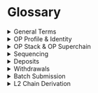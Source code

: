 
# Glossary 

<details>
<summary>General Terms</summary>
## General Terms

#### Address Aliasing
When a contract submits a [deposit][deposits] from L1 to L2, it's address (as returned by `ORIGIN` and `CALLER`) will be
aliased with a modified representation of the address of a contract.

#### Block
A sequential list of transactions, along with a couple of properties stored in the '''header''' of the block; can refer to an [L1] block, or to an [L2] block, which are structured similarly.
It is useful to distinguish between input block properties, which are known before executing the transactions in the
block, and output block properties, which are derived after executing the block's transactions (e.g., Merkle Patricia Trie roots).

#### Block Time
L2 block time is 2 seconds, meaning there is an L2 block at every 2s [time slot].
Post-[merge], it could be said the that L1 block time is 12s as that is the L1 [time slot][time-slot]. However, in
reality the block time is variable as some time slots might be skipped. Pre-merge, the L1 block time is variable, though it is on average 13s.

#### EOA or Externally Owned Account
Ethereum term to designate addresses operated by users, as opposed to contract addresses.

#### Execution Engine
Responsible for executing transactions in blocks and computing the resulting state roots,
receipts roots, and block hash. Both L1 (post-[merge]) and L2 have an execution engine. On L1, the executed blocks can 
come from L1 block synchronization or from a block freshly minted by the execution engine (using transactions from the L1 [mempool]), 
at the request of the L1 consensus layer. On L2, the executed blocks are freshly minted by the execution engine at the request of the 
[rollup node], using transactions [derived from L1 blocks][derivation]. See [Execution Engine Specification](exec-engine.md) for details.

#### Optimism Collective
New model of digital democratic governance optimized to drive rapid and sustained growth of a decentralized ecosystem. The Collective is a band of communities, companies, and citizens united by a mutually beneficial pact to adhere to the axiom of impact=profit — the principle that positive impact to the collective should be rewarded with profit to the individual.

#### OP Token
A governance token, referred to as "OP." Content should not discuss the token price or speculate on the price, and content that refers to OP incorrectly will be removed from ptimism platforms and will not be eligible for promotion.

#### Layer 1 (L1)
Refers the Ethereum blockchain, used in contrast to [layer 2][L2], which refers to Optimism.

#### Layer 2 (L2)
Refers to the Optimism blockchain and is used in contrast to [layer 1][L1], which
refers to the Ethereum blockchain.

#### L2 Output Root
32 byte value which serves as a commitment to the current state of the L2 chain. See 
the [Proposing L2 output commitments](proposals.md#l2-output-root-proposals-specification) for more information.

#### L2 Output Oracle Contract
L1 contract to which [L2 output roots][l2-output] are posted by the [sequencer].

#### Predeploy or Predeployed Contract
A contract placed in the L2 genesis state (i.e. at the start of the chain). All predeploy contracts are specified in the [predeploys specification][./predeploys.md].

#### PGA or Priority Gas Auction
Transactions in ethereum are ordered by the price that the transaction pays to the miner. Priority Gas Auctions
(PGAs) occur when multiple parties are competing to be the first transaction in a block. Each party continuously
updates the gas price of their transaction. PGAs occur when there is value in submitting a transaction before other
parties (like being the first deposit or submitting a deposit before there is not more guaranteed gas remaining).
PGAs tend to have negative externalities on the network due to a large amount of transactions being submitted in a
very short amount of time.

#### Receipt
The output generated by a transaction, comprising a status code, the amount of gas used, a list of log
entries, and a [bloom filter](https://en.wikipedia.org/wiki/Bloom_filter) indexing these entries. Log entries are most notably used to encode [Solidity events].
Receipts are not stored in blocks, but blocks store a Merkle Patricia Trie root for a tree containing the receipt
for every transaction in the block.

#### Rollup Node
The node responsible for [deriving the L2 chain] from the L1 chain (L1 [blocks] and their
associated [receipts]). The rollup node can run either in *validator* or *sequencer* mode. See the [rollup node specification][rollup-node-spec] for more information.

#### Sequencer mode
The rollup node receives L2 transactions from users, which it uses to create L2 blocks. These are
then submitted to a [data availability provider][avail-provider] via [batch submission][batch-submission]. The L2 chain
derivation then acts as a sanity check and a way to detect L1 chain [re-orgs][reorg].

#### Time Slot
On L2, there is a block every 2 second (this duration is known as the [block time]).
We say that there is a "time slot" every multiple of 2s after the timestamp of the [L2 genesis block][l2-genesis].
On L1, post-[merge], the time slots are every 12s. However, an L1 block may not be produced for every time slot, in case
of even benign consensus issues.

#### Transaction Type
Ethereum provides a mechanism as described in [EIP-2718](https://eips.ethereum.org/EIPS/eip-2718) for defining different transaction types.
Different transaction types can contain different payloads and be handled differently by the protocol.

#### Validator
An entity (individual or organization) that runs a [rollup node] in validator mode. Doing so grants a lot of benefits 
similar to running an Ethereum node, such as the ability to simulate L2 transactions locally, without rate limiting. It also lets the 
validator verify the work of the [sequencer], by re-deriving [output roots][l2-output] and comparing them against those submitted by the sequencer. 
In case of a mismatch, the validator can perform a [fault proof].

#### Validator mode
The rollup node performs derivation as indicated in sequencer mode, but is also able to "run ahead" of the L1
chain by getting blocks directly from the sequencer, in which case derivation serves to validate the sequencer's 
behaviour. A rollup node running in validator mode is sometimes called *a replica*.

</details>

<details>
<summary>OP Profile & Identity</summary>
## OP Profile & Identity
#### Attestation Attestations 
Statements or evidence of information made by anyone about anything.

#### Attestation recipient
The entity or individual that receives the attestation from the attester. 
In decentralized identity, the attestation recipient can be a service provider, website, or any other entity that requires verification of a person's identity or personal information.

#### Attestation issuer  
The entity or individual that performs the attestation process and issues the attestation. 
In decentralized identity, the attestation issuer can be a government agency, financial institution, or any other trusted entity that is authorized to verify a person's identity or personal information.  
  
#### Attestation verifier  
The entity or individual that verifies the attestation and ensures that it is valid and accurate. 
  In decentralized identity, the attestation verifier can be a service provider, website, or any other entity that requires verification of a person's identity or personal information.

#### AttestationStation (ATST)  
AttestationStation is a decentralized, permissionless database for for creating, verifying, and revoking on/off-chain attestations on the Superchain. 
The AttestationStation uses [the EAS Standard](https://attest.sh/).

#### Decentralized identity  
A system that enables individuals to have greater control and ownership over their personal data and identity. 
  In decentralized identity, personal information is stored on a blockchain or other decentralized system, and individuals have the ability to grant or revoke access to their data as they see fit. 
  This allows for greater privacy, security, and control over personal information.
  
#### Ethereum Attestation Service (EAS)  
An Ethereum infrastructure public good for making attestations on or off-chain about anything. EAS is the core infrastructure used to power the AttestationStation.   
  
#### Sybil-resistance  
A defense mechanism that prevents someone from creating multiple fake identities in a decentralized identity system.

#### Web of trust  
A decentralized model used to establish trust among participants in a network. It relies on the concept of participants vouching for the authenticity or trustworthiness of other participants. In a web of trust, trust is built through the accumulation of attestations from trusted individuals.
</details>

<details>
<summary>OP Stack & OP Superchain</summary>
## OP Stack & OP Superchain
#### Attestation-Based Fault Proof 
A fault proof where challenges can be successfully made by supplying an attestation proof which disagrees with the original withdrawal claim.

#### Attestation-Based Validity Proof 
A validity proof which can be verified by supplying an attestation proof which agrees with the withdrawal claim.

#### Attestation Proof 
A proof which consists of some number of signatures from a pre-agreed upon set of chain attestors.

#### Cannon Fault Proof 
A fault proof where challenges are evaluated using an onchain game which is guaranteed to result in a truthful outcome, given economic rationality assumptions.

#### Chain 
A state [transition system](https://en.wikipedia.org/wiki/Transition_system)—consisting of an initial state, a state transition function, and a list of inputs (transactions)—which is cryptographically committed to and can be independently replicated with commodity computer hardware and internet connection.

#### Chain Proof 
Difficult to forge evidence of the validity of a particular withdrawal claim. Proofs are commonly used to enable chains to communicate with each other.

#### Challenge Period 
The window of time in which a challenge can be made to disprove a fault proof.

#### Fault Proof 
A proof which relies on the absence of counter-evidence to prove correctness.

#### Merkle Patricia Trie 
sparse [trie](https://en.wikipedia.org/wiki/Trie), which is a tree-like structure that maps keys to values.
The root hash of a MPT is a commitment to the contents of the tree, which allows a proof to be constructed for any key-value mapping encoded in the tree. Such a proof is called a Merkle proof, and can be
verified against the Merkle root.

#### Modular Proof 
The ability to use multiple proof systems for the same OP Chain. For instance, it should be possible to prove an OP Chain using a fault proof or a validity proof.

#### Modular Sequencing 
The ability to configure the sequencer address during OP Chain deployment. This value can be configured by the OP Chain deployer.

#### OP Chain 
An individual chain within the Optimism Superchain. All chains, regardless of their specific properties are considered OP Chains if they are officially governed by the Optimism Collective, and therefore part of the Superchain.

#### OP Mainnet 
Layer 2 blockchain powered by the OP Stack. Previously known as just “Optimism,” OP Mainnet is where it all started, and the first chain to commit to the Superchain vision.

#### OP Stack 
the modular, open source, MIT-licensed development stack that powers the OP Mainnet, OP Chains, and, in the future, the Superchain. The OP Stack is maintained by the Optimism Collective.

#### OP Stack Fork 
Layer 2 blockchain that has been built using the MIT-licensed OP Stack, but is not governed by Optimism’s governance or contributing sequencer revenue back to the Collective (and therefore is not on track to become part of the Superchain). This means OP Stack Chains won’t necessarily share security or interoperability with OP Chains in the Superchain.

#### Plasma Chain 
A chain where transaction data is committed to on L1 but not supplied to L1 directly, with a data availability challenge fallback.

#### Rollup Chain 
A chain where all transaction data is submitted to L1.

#### Sequencer 
The specific entity or smart contract which has priority when submitting transactions to an OP Chain.

#### Superchain 
A decentralized blockchain platform which consists of many chains that share security and a technology stack (OP Stack). The interoperability and standardization enables individual chains to be treated identically by tools and wallets.

#### Superchain Bridge 
The L1 bridge contracts which govern all OP Chains in the Superchain. This bridge can be upgraded by the Optimism Collective.

#### Validity Proof 
A proof of a withdrawal claim which can be immediately validated, without a challenge period.

#### Withdrawal Claim 
A claim about the state of one chain made on another chain. For instance, I can claim that in OP Mainnet I have burned my tokens with the intent to withdraw those tokens back to L1.

#### Zero Knowledge Proof 
A validity proof which relies on cryptographic properties and low error margins.
</details>

<details>
<summary>Sequencing</summary>
## Sequencing

#### Rollup transactions 
Rollup transactions can be included in two ways: through a [deposited transaction] enforced by the system and through a regular transaction embedded in a [sequencer batch].
Submitting transactions for inclusion in a batch saves costs by reducing overhead, and enables the sequencer to
pre-confirm the transactions before the L1 confirms the data.

#### Sequencer 
Either a [rollup node][rollup-node] ran in sequencer mode, or the operator of this rollup node. 
The sequencer is a priviledged actor, which receives L2 transactions from L2 users, creates L2 blocks using them, which
it then submits to [data availability provider][avail-provider] (via a [batcher]). It also submits [output
roots][l2-output] to L1.

#### Sequencing Window 
Range of L1 blocks from which a [sequencing epoch] can be derived.
A sequencing window whose first L1 block has number `N` contains [batcher transactions][batcher-transaction] for epoch
`N`. The window contains blocks `[N, N + SWS)` where `SWS` is the sequencer window size. Additionally, the first block in the window defines the [depositing transactions][depositing-tx] which determine the
[deposits] to be included in the first L2 block of the epoch.

#### Sequencing Epoch 
sequential range of L2 blocks derived from a [sequencing window] of L1 blocks.
Each epoch is identified by an epoch number, which is equal to the block number of the first L1 block in the
sequencing window. Epochs can have variable size, subject to some constraints. See the [L2 chain derivation specification][derivation-spec]
for more details.

#### L1 Origin 
the L1 origin of an L2 block is the L1 block corresponding to its [sequencing epoch].
</details>

<details>
<summary>Deposits</summary>
## Deposits

#### Deposit 
L2 transaction derived from an L1 block (by the [rollup driver]). While transaction deposits are notably (but not only) used to "deposit" (bridge) ETH and tokens to L2, the word
*deposit* should be understood as "a transaction *deposited* to L2 from L1". Deposits are specified in the [deposits specification][deposits-spec].

#### Event/log data 
data generated by the [depositing call] and read by the [rollup driver] to derive the [deposited transaction].

#### Deposited Transaction 
L2 transaction that was derived from L1 and included in a L2 block. There are two kinds of deposited transactions: 
L1 attributes deposited transaction (submits the L1 block's attributes to the L1 Attributes Predeployed Contract) and User deposited transactions 
(transactions derived from an L1 call to the deposit contract).

#### L1 Attributes Deposited Transaction 
deposited transaction that is used to register the L1 block
attributes (number, timestamp, ...) on L2 via a call to the L1 Attributes Predeployed Contract.
That contract can then be used to read the attributes of the L1 block corresponding to the current L2 block.
L1 attributes deposited transactions are specified in the [L1 Attributes Deposit][l1-attributes-tx-spec] section of the
deposits specification.

#### L1 Attributes Predeployed Contract 
[predeployed contract] on L2 that can be used to retrieve the L1 block attributes of L1 blocks with a given
block number or a given block hash. See the [L1 Attributes Predeployed Contract Specification](deposits.md#l1-attributes-predeployed-contract) for details.

#### User-Deposited Transaction 
Deposited transaction which is derived from an L1 call to the deposit contract and depositing call; explicitly excludes [L1 attributes deposited
transactions]. User-deposited transactions are specified in the [Transaction Deposits][tx-deposits-spec] section of the deposits
specification.

#### Depositing Call 
L1 call to the deposit contract, which will be derived to a user-deposited transaction by the rollup driver.
This call specifies all the data (destination, value, calldata, ...) for the deposited transaction.

#### Depositing Transaction 
L1 transaction that makes one or more depositing calls.

#### Depositor 
L1 account (contract or [EOA]) that makes (is the `msg.sender` of) the depositing
call. The *depositor* is **NOT** the originator of the depositing transaction (i.e. `tx.origin`).

#### Deposited transaction type 
[EIP-2718] transaction type, which specifies the input fields and correct handling of a deposited transaction.

#### Deposit contract 
[L1] contract to which [EOAs] and contracts may send deposits. The deposits are
emitted as log records (in Solidity, these are called *events*) for consumption by [rollup nodes].

<Callout type="warning">
The deposits are not stored in calldata because they can be sent by contracts, in which case the calldata
is part of the *internal* execution between contracts, and this intermediate calldata is not captured in one of the
[Merkle Patricia Trie roots] included in the L1 block.
</Callout>
</details>

<details>
<summary>Withdrawals</summary>
## Withdrawals

#### Withdrawal transaction 
Sent from L2 to L1 that may transfer data and/or value; these "transactions" exist at multiple levels (see withdrawal initiating transaction and withdrawal finalizing transaction for details).

#### Withdrawal initiating transaction 
A specific transaction on L2 sent to the Withdrawals predeploy.

#### Withdrawal finalizing transaction 
A specific L1 transaction which finalizes and relays the withdrawal.

#### Relayer 
EOA on L1 which finalizes a withdrawal by submitting the data necessary to verify its inclusion on L2.

#### Finalization Period 
The minimum amount of time (in seconds) that must elapse before a withdrawal can be finalized, sometimes called *withdrawal delay. 
The finalization period is necessary to afford sufficient time for validators to make a fault proof.
</details>

<details>
<summary>Batch Submission</summary>
## Batch Submission

#### Data availability 
Guarantee that some data will be "available" (i.e. *retrievable*) during a reasonably long time
window. In Optimism's case, the data in question are [sequencer batches][sequencer-batch] that [validators][validator]
needs in order to verify the sequencer's work and validate the L2 chain. The [finalization period][finalization-period] 
should be taken as the lower bound on the availability window, since that is when data availability is the most crucial, 
as it is needed to perform a [fault proof][fault-proof]. "Availability" **does not** mean guaranteed long-term storage of the data.

#### Data Availability Provider 
Service that can be used to make data available. See the [Data
Availability] for more information on what this means. Ideally, a good data availability provider provides strong *verifiable* guarantees 
of data availability, such as Ethereum call data and EIP4844.

#### Sequencer Batch 
List of L2 transactions (that were submitted to a sequencer) tagged with an [epoch
number](#sequencing-epoch) and an L2 block timestamp (which can trivially be converted to a block number, given our
block time is constant). Sequencer batches are part of the [L2 derivation inputs][deriv-inputs]. Each batch represents the inputs needed to build
**one** L2 block (given the existing L2 chain state) — except for the first block of each epoch, which also needs
information about deposits (cf. the section on [L2 derivation inputs][deriv-inputs]).

#### Channel 
Sequence of [sequencer batches] (for sequential blocks) compressed together; uniquely identified by its timestamp 
(UNIX time at which the channel was created) and a random value. The reason to group multiple batches together is simply to obtain 
a better compression rate, hence reducing data availability costs. 
  - A channel can be split in [frames] in order to be transmitted via [batcher transactions]. The reason to split a channel 
  into frames is that a channel might be too large to include in a single batcher transaction.
  - On the side of the [rollup node] (which is the consumer of channels), a channel is considered to be
  *opened* if its final frame (explicitly marked as such) has not been read, or closed otherwise.

#### Channel Frame 
Chunk of data belonging to a [channel]. [Batcher transactions][batcher-transaction] carry one or
multiple frames. The reason to split a channel into frames is that a channel might too large to include in a single
batcher transaction.

#### Batcher 
Software component (independant program) that is responsible to make channels available on a data
availability provider. The batcher communicates with the rollup node in order to retrieve the channels. The channels are
then made available using [batcher transactions][batcher-transaction].

#### Batcher Transaction 
Transaction submitted by a [batcher] to a data availability provider, in order to make
channels available. These transactions carry one or more full frames, which may belong to different channels. A
channel's frame may be split between multiple batcher transactions. When submitted to Ethereum calldata, the batcher 
transaction's receiver must be the sequencer inbox address. The transaction must also be signed by a recognized batch submitter account.

#### Channel Timeout 
Duration (in L1 blocks) during which [channel frames][channel-frame] may land on L1 within
[batcher transactions][batcher-transaction]. The acceptable time range for the frames of a [channel][channel] is `[channel_id.timestamp, channel_id.timestamp +
CHANNEL_TIMEOUT]`. The acceptable L1 block range for these frames are any L1 block whose timestamp falls inside this
time range. (Note that `channel_id.timetamp` must be lower than the L1 block timestamp of any L1 block in which frames
of the channel are seen, or else these frames are ignored.)

<Callout type="info">
The purpose of channel timeouts is dual:
- Avoid keeping old unclosed channel data around forever (an unclosed channel is a channel whose final frame was not
  sent).
- Bound the number of L1 blocks we have to look back in order to decode [sequencer batches][sequencer-batch] from
  channels. This is particularly relevant during L1 re-orgs, see the [Resetting Channel Buffering][reset-channel-buffer]
  section of the L2 Chain Derivation specifiction for more information.
</Callout>
</details>

<details>
<summary>L2 Chain Derivation</summary>
## L2 Chain Derivation

#### L2 chain derivation
The process that reads [L2 derivation inputs][deriv-inputs] from L1 in order to derive the L2
chain.

#### L2 Derivation Inputs 
Data that is found in L1 blocks and is read by the [rollup node] to construct [payload
attributes]. L2 derivation inputs include: L1 block attributes (block number, timestamp, basefee), deposits (as log data), 
sequencer batches (as transaction data), and system configuration updates (as log data).

#### System Configuration
Collection of dynamically configurable rollup parameters maintained
by the [`SystemConfig`](./system_config.md) contract on L1 and read by the L2 [derivation] process.
These parameters enable keys to be rotated regularly and external cost parameters to be adjusted
without the network upgrade overhead of a hardfork.

#### Payload Attributes 
Object that can be derived from [L2 chain derivation inputs][deriv-inputs] found on L1, which are
then passed to the [execution engine][execution-engine] to construct L2 blocks. The payload attributes object essentially 
encodes a [block] without output properties. Payload attributes are originally specified in the [Ethereum Engine API specification][engine-api], which we expand in
the [Execution Engine Specification](exec-engine.md). See also the [Building The Payload Attributes][building-payload-attr] section of the rollup node specification.

#### L2 Genesis Block 
First block of the L2 chain in its current version. The state of the L2 genesis block comprises: the state inherited from the previous version 
of the L2 chain and predeployed contracts. The state was possibly modified by "state surgeries". For instance, the migration to Bedrock entailed changes on
how native ETH balances were stored in the storage trie.
  -- The timestap of the L2 genesis block must be a multiple of the [block time] (i.e. a even number, since the
  block time is 2 seconds).
  -- When updating the rollup protocol to a new version, we may perform a *squash fork*, a process that entails the creation 
  of a new L2 genesis block. This new L2 genesis block will have block number `X + 1`, where `X` is the block number of
  the final L2 block before the update.
  -- A squash fork is not to be confused with a *re-genesis*, a similar process that we employed in the past, which also
  resets L2 block numbers, such that the new L2 genesis block has number 0. We will not employ re-genesis in the future.
  -- Squash forks are superior to re-geneses because they avoid duplicating L2 block numbers, which breaks a lot of external tools.

#### L2 Chain Inception 
L1 block number at which the output roots for the [genesis block][l2-genesis] were proposed on the [output
oracle][output-oracle] contract. In the current implementation, this is the L1 block number at which the output oracle contract was deployed or upgraded.

#### Safe L2 Block 
L2 block that can be derived entirely from L1 by a [rollup node][rollup-node]. This can vary
between different nodes, based on their view of the L1 chain.

#### Safe L2 Head 
Highest [safe L2 block][safe-l2-block] that a [rollup node][rollup-node] knows about.

#### Unsafe L2 Block 
L2 block that a [rollup node][rollup-node] knows about, but which was not derived from the L1
chain. In sequencer mode, this will be a block sequenced by the sequencer itself. In validator mode, this will be a
block acquired from the sequencer via [unsafe sync][unsafe-sync].

#### Unsafe L2 Head 
Highest [unsafe L2 block][unsafe-l2-block] that a [rollup node][rollup-node] knows about.

#### Unsafe Block Consolidation
Process through which the [rollup node][rollup-node] attempts to move the [safe L2
head] a block forward, so that the oldest [unsafe L2 block][unsafe-l2-block] becomes the new safe L2 head. In order to perform consolidation, 
the node verifies that the [payload attributes][payload-attr] derived from the L1 chain match the oldest unsafe L2 block exactly. See the [Engine Queue section] 
of the L2 chain derivatiaon spec for more information.

#### Unsafe Sync 
Process through which a [validator] learns about [unsafe L2 blocks] from
the [sequencer]. These unsafe blocks will later need to be confirmed by the L1 chain (via [unsafe block consolidation][consolidation]).

#### Finalized L2 Head 
Highest L2 block that can be derived from *[finalized]* L1 blocks — i.e. L1
blocks older than two L1 epochs (64 L1 [time slots]).
</details>